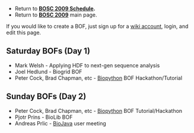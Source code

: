 * Return to '''[[BOSC_2009_Schedule | BOSC 2009 Schedule]].'''
* Return to '''[[BOSC_2009 | BOSC 2009]]''' main page.

If you would like to create a BOF, just sign up for a [[Special:Userlogin| wiki account]], login, and edit this page. 

== Saturday BOFs (Day 1) ==

* Mark Welsh - Applying HDF to next-gen sequence analysis
* Joel Hedlund - Biogrid BOF
* Peter Cock, Brad Chapman, etc - [http://biopython.org Biopython] BOF Hackathon/Tutorial

== Sunday BOFs (Day 2) ==

* Peter Cock, Brad Chapman, etc - [http://biopython.org Biopython] BOF Tutorial/Hackathon
* Pjotr Prins - BioLib BOF
* Andreas Prlic - [http://www.biojava.org BioJava] user meeting